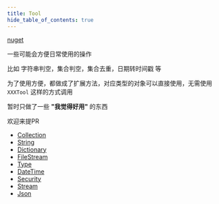```yaml
---
title: Tool
hide_table_of_contents: true
---
```


[nuget](https://www.nuget.org/packages/Collapsenav.Net.Tool)

一些可能会方便日常使用的操作

比如 字符串判空，集合判空，集合去重，日期转时间戳 等

为了使用方便，都做成了扩展方法，对应类型的对象可以直接使用，无需使用 `XXXTool` 这样的方式调用

暂时只做了一些 **"我觉得好用"** 的东西

欢迎来提PR

* [Collection](./Collection.mdx)
* [String](./string.mdx)
* [Dictionary](./Dictionary.mdx)
* [FileStream](./FileStream.mdx)
* [Type](./Type.mdx)
* [DateTime](./DateTime.mdx)
* [Security](./Security.mdx)
* [Stream](./Stream.mdx)
* [Json](./Json.mdx)
